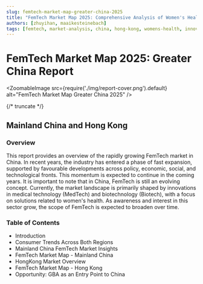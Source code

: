 ```yaml
---
slug: femtech-market-map-greater-china-2025
title: "FemTech Market Map 2025: Comprehensive Analysis of Women's Health Innovation in Mainland China and Hong Kong"
authors: [zhuyihan, maaikesteinebach]
tags: [femtech, market-analysis, china, hong-kong, womens-health, innovation, featured-report]
---
```



# FemTech Market Map 2025: Greater China Report

<ZoomableImage src={require('./img/report-cover.png').default} alt="FemTech Market Map Greater China 2025" />

<div style={{ marginTop: '20px', marginBottom: '20px', textAlign: 'center' }}>
  <DownloadPdfButton 
    pdfUrl="https://drive.google.com/file/d/1ddL3oZl-k0WJlzSSDm2mKdCe7OIvj16s/view?usp=sharing" 
    buttonText="Download Full PDF Report"
  />
</div>

{/* truncate */}

## Mainland China and Hong Kong

### Overview
This report provides an overview of the rapidly growing
FemTech market in China.
In recent years, the industry has entered a phase of fast
expansion, supported by favourable developments across
policy, economic, social, and technological fronts. This
momentum is expected to continue in the coming years.
It is important to note that in China, FemTech is still an
evolving concept. Currently, the market landscape is
primarily shaped by innovations in medical technology
(MedTech) and biotechnology (Biotech), with a focus on
solutions related to women's health.
As awareness and interest in this sector grow, the scope
of FemTech is expected to broaden over time.

### Table of Contents
- Introduction
- Consumer Trends Across Both Regions
- Mainland China FemTech Market Insights
- FemTech Market Map - Mainland China
- HongKong Market Overview
- FemTech Market Map - Hong Kong
- Opportunity: GBA as an Entry Point to China